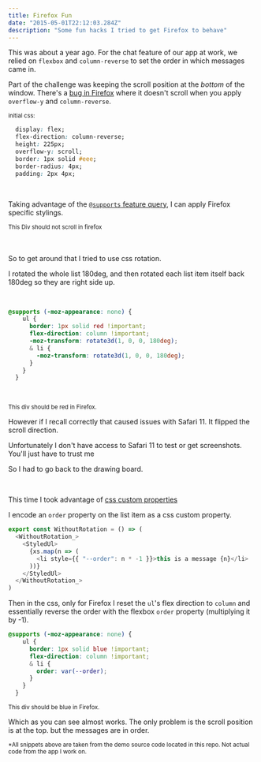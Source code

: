 ```yaml
---
title: Firefox Fun
date: "2015-05-01T22:12:03.284Z"
description: "Some fun hacks I tried to get Firefox to behave"
---
```



This was about a year ago. For the chat feature of our app at work, we relied on `flexbox` and `column-reverse` to set the order in which messages came in.

Part of the challenge was keeping the scroll position at the *bottom* of the window.
There's a [bug in Firefox](https://bugzilla.mozilla.org/show_bug.cgi?id=1042151) where it doesn't scroll when you apply `overflow-y` and `column-reverse`.

<small>initial css:</small>

```css
  display: flex;
  flex-direction: column-reverse;
  height: 225px;
  overflow-y: scroll;
  border: 1px solid #eee;
  border-radius: 4px;
  padding: 2px 4px;
```
<br/>

Taking advantage of the [`@supports` feature query](https://developer.mozilla.org/en-US/docs/Web/CSS/@supports), I can apply Firefox specific stylings.

<small>This Div should not scroll in firefox</small>
<DoesntScrollFF />


<br/>
<br/>
So to get around that I tried to use css rotation.

I rotated the whole list 180deg, and then rotated each list item itself back 180deg so they are right side up.

<br/>

```css
@supports (-moz-appearance: none) {
    ul {
      border: 1px solid red !important;
      flex-direction: column !important;
      -moz-transform: rotate3d(1, 0, 0, 180deg);
      & li {
        -moz-transform: rotate3d(1, 0, 0, 180deg);
      }
    }
  }
```
<br/>

<small>This div should be red in Firefox.</small>

<WithRotation />

However if I recall correctly that caused issues with Safari 11.
It flipped the scroll direction.

Unfortunately I don't have access to Safari 11 to test or get
screenshots. You'll just have to trust me

So I had to go back to the drawing board.


<br />

This time I took advantage of [css custom properties](https://css-tricks.com/css-attr-function-got-nothin-custom-properties)


I encode an `order` property on the list item as a css custom property.

```javascript
export const WithoutRotation = () => (
  <WithoutRotation_>
    <StyledUl>
      {xs.map(n => (
        <li style={{ "--order": n * -1 }}>this is a message {n}</li>
      ))}
    </StyledUl>
  </WithoutRotation_>
)
```

Then in the css, only for Firefox I reset the `ul`'s flex direction to `column` and
essentially reverse the order with the flexbox `order` property
(multiplying it by -1).

```css
@supports (-moz-appearance: none) {
    ul {
      border: 1px solid blue !important;
      flex-direction: column !important;
      & li {
        order: var(--order);
      }
    }
  }
```

<small>This div should be blue in Firefox.</small>

<WithoutRotation />

Which as you can see almost works. The only problem is the scroll
position is at the top. but the messages are in order.


<small>*All snippets above are taken from the demo source code located in this repo. Not actual code from the app I work on.</small>
<br />
<br />
<br />